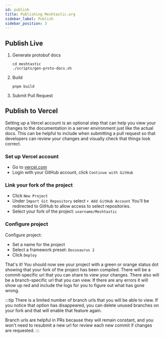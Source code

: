 ```yaml
---
id: publish
title: Publishing Meshtastic.org
sidebar_label: Publish
sidebar_position: 3
---
```


## Publish Live

1. Generate protobuf docs

   ```shell
   cd meshtastic
   ./scripts/gen-proto-docs.sh
   ```

2. Build

   ```shell
   pnpm build
   ```

3. Submit Pull Request

## Publish to Vercel

Setting up a Vercel account is an optional step that can help you view your changes to the documentation in a server environment just like the actual docs. This can be helpful to include when submitting a pull request so that developers can review your changes and visually check that things look correct.

### Set up Vercel account

- Go to [vercel.com](https://vercel.com)
- Login with your GitHub account, click `Continue with GitHub`

### Link your fork of the project

- Click `New Project`
- Under `Import Git Repository` select `+ Add GitHub Account`
  You'll be redirected to GitHub to allow access to select repositories.
- Select your fork of the project: `username/Meshtastic`

### Configure project

Configure project:

- Set a name for the project
- Select a framework preset: `Docusaurus 2`
- Click `Deploy`

That's it! You should now see your project with a green or orange status dot showing that your fork of the project has been compiled. There will be a commit-specific url that you can share to view your changes. There also will be a branch-specific url that you can view. If there are any errors it will show up red and include the logs for you to figure out what has gone wrong.

:::tip
There is a limited number of branch urls that you will be able to view. If you notice that option has disappeared, you can delete unused branches on your fork and that will enable that feature again.

Branch urls are helpful in PRs because they will remain constant, and you won't need to resubmit a new url for review each new commit if changes are requested.
:::
